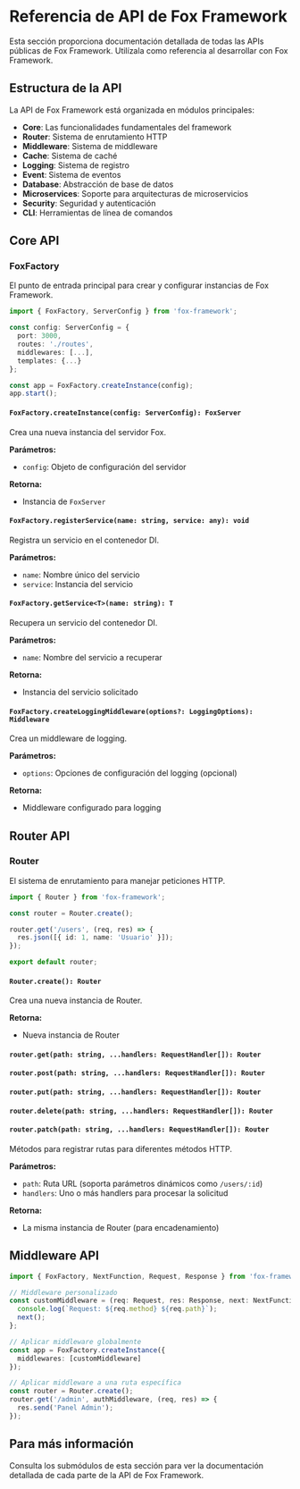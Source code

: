# Referencia de API de Fox Framework

Esta sección proporciona documentación detallada de todas las APIs públicas de Fox Framework. Utilízala como referencia al desarrollar con Fox Framework.

## Estructura de la API

La API de Fox Framework está organizada en módulos principales:

- **Core**: Las funcionalidades fundamentales del framework
- **Router**: Sistema de enrutamiento HTTP
- **Middleware**: Sistema de middleware
- **Cache**: Sistema de caché
- **Logging**: Sistema de registro
- **Event**: Sistema de eventos
- **Database**: Abstracción de base de datos
- **Microservices**: Soporte para arquitecturas de microservicios
- **Security**: Seguridad y autenticación
- **CLI**: Herramientas de línea de comandos

## Core API

### FoxFactory

El punto de entrada principal para crear y configurar instancias de Fox Framework.

```typescript
import { FoxFactory, ServerConfig } from 'fox-framework';

const config: ServerConfig = {
  port: 3000,
  routes: './routes',
  middlewares: [...],
  templates: {...}
};

const app = FoxFactory.createInstance(config);
app.start();
```

#### `FoxFactory.createInstance(config: ServerConfig): FoxServer`

Crea una nueva instancia del servidor Fox.

**Parámetros:**
- `config`: Objeto de configuración del servidor

**Retorna:**
- Instancia de `FoxServer`

#### `FoxFactory.registerService(name: string, service: any): void`

Registra un servicio en el contenedor DI.

**Parámetros:**
- `name`: Nombre único del servicio
- `service`: Instancia del servicio

#### `FoxFactory.getService<T>(name: string): T`

Recupera un servicio del contenedor DI.

**Parámetros:**
- `name`: Nombre del servicio a recuperar

**Retorna:**
- Instancia del servicio solicitado

#### `FoxFactory.createLoggingMiddleware(options?: LoggingOptions): Middleware`

Crea un middleware de logging.

**Parámetros:**
- `options`: Opciones de configuración del logging (opcional)

**Retorna:**
- Middleware configurado para logging

## Router API

### Router

El sistema de enrutamiento para manejar peticiones HTTP.

```typescript
import { Router } from 'fox-framework';

const router = Router.create();

router.get('/users', (req, res) => {
  res.json([{ id: 1, name: 'Usuario' }]);
});

export default router;
```

#### `Router.create(): Router`

Crea una nueva instancia de Router.

**Retorna:**
- Nueva instancia de Router

#### `router.get(path: string, ...handlers: RequestHandler[]): Router`
#### `router.post(path: string, ...handlers: RequestHandler[]): Router`
#### `router.put(path: string, ...handlers: RequestHandler[]): Router`
#### `router.delete(path: string, ...handlers: RequestHandler[]): Router`
#### `router.patch(path: string, ...handlers: RequestHandler[]): Router`

Métodos para registrar rutas para diferentes métodos HTTP.

**Parámetros:**
- `path`: Ruta URL (soporta parámetros dinámicos como `/users/:id`)
- `handlers`: Uno o más handlers para procesar la solicitud

**Retorna:**
- La misma instancia de Router (para encadenamiento)

## Middleware API

```typescript
import { FoxFactory, NextFunction, Request, Response } from 'fox-framework';

// Middleware personalizado
const customMiddleware = (req: Request, res: Response, next: NextFunction) => {
  console.log(`Request: ${req.method} ${req.path}`);
  next();
};

// Aplicar middleware globalmente
const app = FoxFactory.createInstance({
  middlewares: [customMiddleware]
});

// Aplicar middleware a una ruta específica
const router = Router.create();
router.get('/admin', authMiddleware, (req, res) => {
  res.send('Panel Admin');
});
```

## Para más información

Consulta los submódulos de esta sección para ver la documentación detallada de cada parte de la API de Fox Framework.
